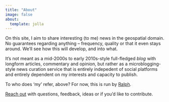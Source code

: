 ```yaml
---
title: "About"
image: false
about:
  template: jolla
---
```


On this site, I aim to share interesting (to me) news in the geospatial domain. 
No guarantees regarding anything – frequency, quality or that it even stays 
around. We'll see how this will develop, and into what. 

It's not meant as a mid-2000s to early 2010s-style full-fledged *blog* with 
longform articles, commentary and opinion, but rather as a microblogging-style 
news curation service that is entirely indepedent of social platforms and 
entirely dependent on my interests and capacity to publish. 

To who does 'my' refer, above? For now, this is run by 
[Ralph](https://ralphstraumann.ch). 

[Reach out](mail@ralphstraumann.ch) with questions, feedback, ideas or if you'd 
like to contribute.
